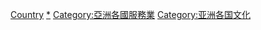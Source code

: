 {{Categories by country|nocat}}

[[Category:亞洲旅遊|Country]]
[[Category:各国旅游|*]]
[[Category:亞洲各國服務業|Category:亞洲各國服務業]]
[[Category:亚洲各国文化|Category:亚洲各国文化]]